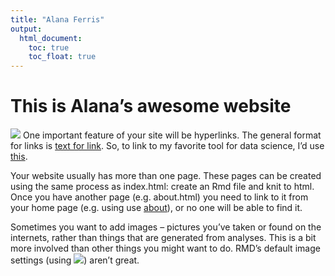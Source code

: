```yaml
---
title: "Alana Ferris"
output: 
  html_document:
    toc: true
    toc_float: true
---
```


# This is Alana's awesome website

![](https://media.giphy.com/media/drXGoW1iudhKw/giphy.gif)
One important feature of your site will be hyperlinks. The general format for links is [text for link](address.of.link). So, to link to my favorite tool for data science, I’d use [this](google.com).

Your website usually has more than one page. These pages can be created using the same process as index.html: create an Rmd file and knit to html. Once you have another page (e.g. about.html) you need to link to it from your home page (e.g. using use [about](about.html)), or no one will be able to find it.

Sometimes you want to add images – pictures you’ve taken or found on the internets, rather than things that are generated from analyses. This is a bit more involved than other things you might want to do. RMD’s default image settings (using ![](image.jpg)) aren’t great.